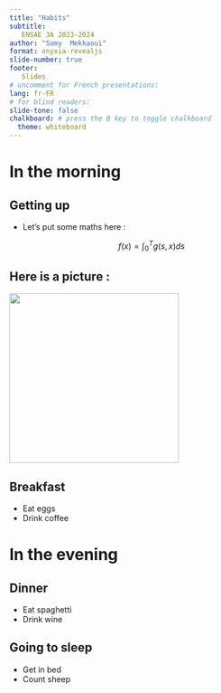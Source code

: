 ```yaml
---
title: "Habits"
subtitle:
   ENSAE 3A 2023-2024
author: "Samy  Mekkaoui"
format: onyxia-revealjs
slide-number: true
footer:
   Slides
# uncomment for French presentations:
lang: fr-FR
# for blind readers:
slide-tone: false
chalkboard: # press the B key to toggle chalkboard
  theme: whiteboard
---
```


# In the morning

## Getting up

- Let's put some maths here :
  
$$
f(x) = \int_{0}^{T} g(s,x) ds
$$

## Here is a picture :

![](/img/control_battery.jpg){width=300}


## Breakfast

- Eat eggs
- Drink coffee

# In the evening

## Dinner

- Eat spaghetti
- Drink wine

## Going to sleep

- Get in bed
- Count sheep
